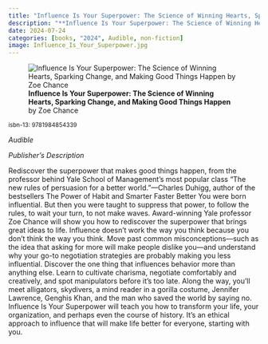 ```yaml
---
title: "Influence Is Your Superpower: The Science of Winning Hearts, Sparking Change, and Making Good Things Happen"
description: "**Influence Is Your Superpower: The Science of Winning Hearts, Sparking Change, and Making Good Things Happen** by Zoe Chance"
date: 2024-07-24
categories: [books, "2024", Audible, non-fiction]
image: Influence_Is_Your_Superpower.jpg
---
```

![**Influence Is Your Superpower: The Science of Winning Hearts, Sparking Change, and Making Good Things Happen** by Zoe Chance](Influence_Is_Your_Superpower.jpg){fig-align="left"}

<sup>isbn-13: 9781984854339</sup>

*Audible*

*Publisher's Description*

Rediscover the superpower that makes good things happen, from the professor
behind Yale School of Management's most popular class “The new rules of
persuasion for a better world.”—Charles Duhigg, author of the bestsellers
The Power of Habit and Smarter Faster Better You were born influential. But
then you were taught to suppress that power, to follow the rules, to wait
your turn, to not make waves. Award-winning Yale professor Zoe Chance will
show you how to rediscover the superpower that brings great ideas to life.
Influence doesn’t work the way you think because you don’t think the way
you think. Move past common misconceptions—such as the idea that asking for
more will make people dislike you—and understand why your go-to negotiation
strategies are probably making you less influential. Discover the one thing
that influences behavior more than anything else. Learn to cultivate
charisma, negotiate comfortably and creatively, and spot manipulators
before it’s too late. Along the way, you’ll meet alligators, skydivers, a
mind reader in a gorilla costume, Jennifer Lawrence, Genghis Khan, and the
man who saved the world by saying no. Influence Is Your Superpower will
teach you how to transform your life, your organization, and perhaps even
the course of history. It’s an ethical approach to influence that will make
life better for everyone, starting with you.